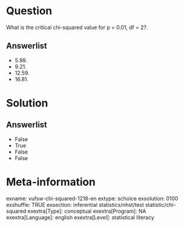 Question
========
What is the critical chi-squared value for p = 0.01, df = 2?.

Answerlist
----------
* 5.99.
* 9.21.
* 12.59.
* 16.81.  

Solution
========










Answerlist
----------
* False
* True
* False
* False

Meta-information
================
exname: vufsw-chi-squared-1218-en
extype: schoice
exsolution: 0100
exshuffle: TRUE
exsection: inferential statistics/nhst/test statistic/chi-squared
exextra[Type]: conceptual
exextra[Program]: NA
exextra[Language]: english
exextra[Level]: statistical literacy

